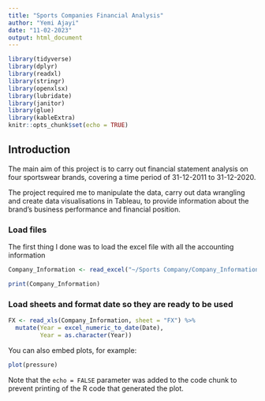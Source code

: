 ```yaml
---
title: "Sports Companies Financial Analysis"
author: "Yemi Ajayi"
date: "11-02-2023"
output: html_document
---
```


```r
library(tidyverse)
library(dplyr)
library(readxl)
library(stringr)
library(openxlsx)
library(lubridate)
library(janitor)
library(glue)
library(kableExtra)
knitr::opts_chunk$set(echo = TRUE)
```

## Introduction


The main aim of this project is to carry out financial statement analysis on four sportswear brands, covering a time period of 31-12-2011 to 31-12-2020.

The project required me to manipulate the data, carry out data wrangling and create data visualisations in Tableau, to provide information about the brand's business performance and financial position. 

### Load files 

The first thing I done was to load the excel file with all the accounting information

```r
Company_Information <- read_excel("~/Sports Company/Company_Information.xlsx")
```

```r
print(Company_Information)
```

### Load sheets and format date so they are ready to be used

```r
FX <- read_xls(Company_Information, sheet = "FX") %>% 
  mutate(Year = excel_numeric_to_date(Date),
         Year = as.character(Year))
```


You can also embed plots, for example:

```r
plot(pressure)
```

Note that the `echo = FALSE` parameter was added to the code chunk to prevent printing of the R code that generated the plot.
